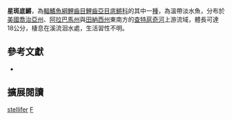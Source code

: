 {{Speciesbox
| name = 星斑底鱂
| image = 
| image_width = 200px
| image_caption = 
| status = LC
| status_system = IUCN3.1
| genus = Fundulus
| species = stellifer
| authority = Jordan, 1877
| synonyms = *''Xenisma stellifera'', Jordan, 1877
*''Fundulus stelliferus'', Jordan, 1877
}}
'''星斑底鱂'''，為[[輻鰭魚綱|輻鰭魚綱]][[鯉齒目|鯉齒目]][[鯉齒亞目|鯉齒亞目]][[底鱂科|底鱂科]]的其中一[[種|種]]，為溫帶淡水魚，分布於[[美國|美國]][[喬治亞州|喬治亞州]]、[[阿拉巴馬州|阿拉巴馬州]]與[[田納西州|田納西州]]東南方的[[查特扈奇河|查特扈奇河]]上游流域，體長可達18公分，棲息在溪流洄水處，生活習性不明。

== 參考文獻 ==
*{{FishBase_species|genus=Fundulus|species=stellifer|year=2014|month=10}}

== 擴展閱讀 ==
{{refbegin}}
{{wikispecies-inline|Fundulus stellifer}}
{{refend}}
{{Taxonbar|from=Q6422021}}

[[Category:底鱂屬|stellifer]]
[[Category:1877年描述的鱼类|F]]


{{魚類小作品}}